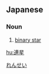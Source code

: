 ==Japanese==
{{ja-kanjitab|れん|せい|yomi=o}}

===Noun===
{{ja-noun|れんせい}}

# [[binary star]]

[[Category:ja:Stars|れんせい]]

[[hu:連星]]